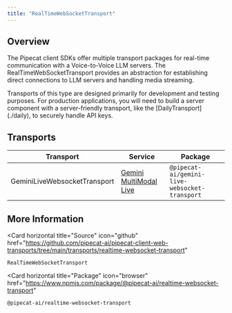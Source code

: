 ```yaml
---
title: "RealTimeWebSocketTransport"
---
```


## Overview

The Pipecat client SDKs offer multiple transport packages for real-time communication with a Voice-to-Voice LLM servers. The RealTimeWebSocketTransport provides an abstraction for establishing direct connections to LLM servers and handling media streaming.

<Note>
  Transports of this type are designed primarily for development and testing purposes. For production applications, you will need to build a server component with a server-friendly transport, like the [DailyTransport](./daily), to securely handle API keys.
</Note>

## Transports

| Transport                    | Service                                                             | Package                                       |
| ---------------------------- | ------------------------------------------------------------------- | --------------------------------------------- |
| GeminiLiveWebsocketTransport | [Gemini MultiModal Live](https://ai.google.dev/api/multimodal-live) | `@pipecat-ai/gemini-live-websocket-transport` |

## More Information

<Card
  horizontal
  title="Source"
  icon="github"
  href="https://github.com/pipecat-ai/pipecat-client-web-transports/tree/main/transports/realtime-websocket-transport"
>
  `RealTimeWebSocketTransport`
</Card>

<Card
  horizontal
  title="Package"
  icon="browser"
  href="https://www.npmjs.com/package/@pipecat-ai/realtime-websocket-transport"
>
  `@pipecat-ai/realtime-websocket-transport`
</Card>
